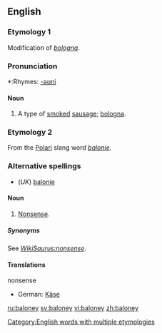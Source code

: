 ==English==

===Etymology 1===
Modification of ''[[bologna]]''.

===Pronunciation===
*:Rhymes: [[Rhymes:English:-əʊni|-əʊni]]

====Noun====
{{en-noun|s}}

#{{countable}} A type of [[smoke]]d [[sausage]]; [[bologna]].

===Etymology 2===
From the [[Polari]] slang word ''[[balonie]]''.

===Alternative spellings===
*(''UK'') [[balonie]]

====Noun====
{{en-noun|-}}

# {{context|uncountable|US|slang}} [[nonsense|Nonsense]].

=====Synonyms=====
See ''[[WikiSaurus:nonsense]]''.

====Translations====
;nonsense
{{top}}
*German: [[Käse]] {{m}}
{{mid}}
{{bottom}}

[[Category:English words with multiple etymologies]]

[[ru:baloney]]
[[sv:baloney]]
[[vi:baloney]]
[[zh:baloney]]